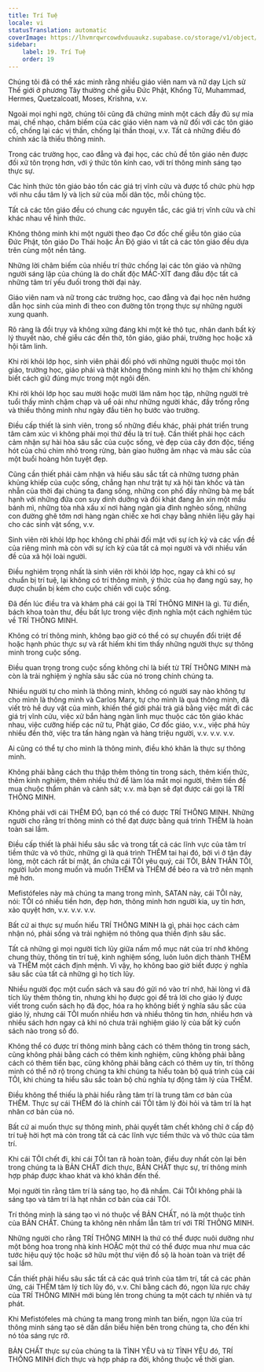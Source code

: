 ```yaml
---
title: Trí Tuệ
locale: vi
statusTranslation: automatic
coverImage: https://lhvmrqwrcowdvduuaukz.supabase.co/storage/v1/object/public/strapi-uploads/small_cover-educacion-fundamental.webp-2d51a7828a2b1309555be27f7e2a61a0.webp
sidebar:
    label: 19. Trí Tuệ
    order: 19
---
```

Chúng tôi đã có thể xác minh rằng nhiều giáo viên nam và nữ dạy Lịch sử Thế giới ở phương Tây thường chế giễu Đức Phật, Khổng Tử, Muhammad, Hermes, Quetzalcoatl, Moses, Krishna, v.v.

Ngoài mọi nghi ngờ, chúng tôi cũng đã chứng minh một cách đầy đủ sự mỉa mai, chế nhạo, châm biếm của các giáo viên nam và nữ đối với các tôn giáo cổ, chống lại các vị thần, chống lại thần thoại, v.v. Tất cả những điều đó chính xác là thiếu thông minh.

Trong các trường học, cao đẳng và đại học, các chủ đề tôn giáo nên được đối xử tôn trọng hơn, với ý thức tôn kính cao, với trí thông minh sáng tạo thực sự.

Các hình thức tôn giáo bảo tồn các giá trị vĩnh cửu và được tổ chức phù hợp với nhu cầu tâm lý và lịch sử của mỗi dân tộc, mỗi chủng tộc.

Tất cả các tôn giáo đều có chung các nguyên tắc, các giá trị vĩnh cửu và chỉ khác nhau về hình thức.

Không thông minh khi một người theo đạo Cơ đốc chế giễu tôn giáo của Đức Phật, tôn giáo Do Thái hoặc Ấn Độ giáo vì tất cả các tôn giáo đều dựa trên cùng một nền tảng.

Những lời châm biếm của nhiều trí thức chống lại các tôn giáo và những người sáng lập của chúng là do chất độc MÁC-XÍT đang đầu độc tất cả những tâm trí yếu đuối trong thời đại này.

Giáo viên nam và nữ trong các trường học, cao đẳng và đại học nên hướng dẫn học sinh của mình đi theo con đường tôn trọng thực sự những người xung quanh.

Rõ ràng là đồi trụy và không xứng đáng khi một kẻ thô tục, nhân danh bất kỳ lý thuyết nào, chế giễu các đền thờ, tôn giáo, giáo phái, trường học hoặc xã hội tâm linh.

Khi rời khỏi lớp học, sinh viên phải đối phó với những người thuộc mọi tôn giáo, trường học, giáo phái và thật không thông minh khi họ thậm chí không biết cách giữ đúng mực trong một ngôi đền.

Khi rời khỏi lớp học sau mười hoặc mười lăm năm học tập, những người trẻ tuổi thấy mình chậm chạp và uể oải như những người khác, đầy trống rỗng và thiếu thông minh như ngày đầu tiên họ bước vào trường.

Điều cấp thiết là sinh viên, trong số những điều khác, phải phát triển trung tâm cảm xúc vì không phải mọi thứ đều là trí tuệ. Cần thiết phải học cách cảm nhận sự hài hòa sâu sắc của cuộc sống, vẻ đẹp của cây đơn độc, tiếng hót của chú chim nhỏ trong rừng, bản giao hưởng âm nhạc và màu sắc của một buổi hoàng hôn tuyệt đẹp.

Cũng cần thiết phải cảm nhận và hiểu sâu sắc tất cả những tương phản khủng khiếp của cuộc sống, chẳng hạn như trật tự xã hội tàn khốc và tàn nhẫn của thời đại chúng ta đang sống, những con phố đầy những bà mẹ bất hạnh với những đứa con suy dinh dưỡng và đói khát đang ăn xin một mẩu bánh mì, những tòa nhà xấu xí nơi hàng ngàn gia đình nghèo sống, những con đường ghê tởm nơi hàng ngàn chiếc xe hơi chạy bằng nhiên liệu gây hại cho các sinh vật sống, v.v.

Sinh viên rời khỏi lớp học không chỉ phải đối mặt với sự ích kỷ và các vấn đề của riêng mình mà còn với sự ích kỷ của tất cả mọi người và với nhiều vấn đề của xã hội loài người.

Điều nghiêm trọng nhất là sinh viên rời khỏi lớp học, ngay cả khi có sự chuẩn bị trí tuệ, lại không có trí thông minh, ý thức của họ đang ngủ say, họ được chuẩn bị kém cho cuộc chiến với cuộc sống.

Đã đến lúc điều tra và khám phá cái gọi là TRÍ THÔNG MINH là gì. Từ điển, bách khoa toàn thư, đều bất lực trong việc định nghĩa một cách nghiêm túc về TRÍ THÔNG MINH.

Không có trí thông minh, không bao giờ có thể có sự chuyển đổi triệt để hoặc hạnh phúc thực sự và rất hiếm khi tìm thấy những người thực sự thông minh trong cuộc sống.

Điều quan trọng trong cuộc sống không chỉ là biết từ TRÍ THÔNG MINH mà còn là trải nghiệm ý nghĩa sâu sắc của nó trong chính chúng ta.

Nhiều người tự cho mình là thông minh, không có người say nào không tự cho mình là thông minh và Carlos Marx, tự cho mình là quá thông minh, đã viết trò hề duy vật của mình, khiến thế giới phải trả giá bằng việc mất đi các giá trị vĩnh cửu, việc xử bắn hàng ngàn linh mục thuộc các tôn giáo khác nhau, việc cưỡng hiếp các nữ tu, Phật giáo, Cơ đốc giáo, v.v., việc phá hủy nhiều đền thờ, việc tra tấn hàng ngàn và hàng triệu người, v.v. v.v. v.v.

Ai cũng có thể tự cho mình là thông minh, điều khó khăn là thực sự thông minh.

Không phải bằng cách thu thập thêm thông tin trong sách, thêm kiến thức, thêm kinh nghiệm, thêm nhiều thứ để làm lóa mắt mọi người, thêm tiền để mua chuộc thẩm phán và cảnh sát; v.v. mà bạn sẽ đạt được cái gọi là TRÍ THÔNG MINH.

Không phải với cái THÊM ĐÓ, bạn có thể có được TRÍ THÔNG MINH. Những người cho rằng trí thông minh có thể đạt được bằng quá trình THÊM là hoàn toàn sai lầm.

Điều cấp thiết là phải hiểu sâu sắc và trong tất cả các lĩnh vực của tâm trí tiềm thức và vô thức, những gì là quá trình THÊM tai hại đó, bởi vì ở tận đáy lòng, một cách rất bí mật, ẩn chứa cái TÔI yêu quý, cái TÔI, BẢN THÂN TÔI, người luôn mong muốn và muốn THÊM và THÊM để béo ra và trở nên mạnh mẽ hơn.

Mefistófeles này mà chúng ta mang trong mình, SATAN này, cái TÔI này, nói: TÔI có nhiều tiền hơn, đẹp hơn, thông minh hơn người kia, uy tín hơn, xảo quyệt hơn, v.v. v.v. v.v.

Bất cứ ai thực sự muốn hiểu TRÍ THÔNG MINH là gì, phải học cách cảm nhận nó, phải sống và trải nghiệm nó thông qua thiền định sâu sắc.

Tất cả những gì mọi người tích lũy giữa nấm mồ mục nát của trí nhớ không chung thủy, thông tin trí tuệ, kinh nghiệm sống, luôn luôn dịch thành THÊM và THÊM một cách định mệnh. Vì vậy, họ không bao giờ biết được ý nghĩa sâu sắc của tất cả những gì họ tích lũy.

Nhiều người đọc một cuốn sách và sau đó gửi nó vào trí nhớ, hài lòng vì đã tích lũy thêm thông tin, nhưng khi họ được gọi để trả lời cho giáo lý được viết trong cuốn sách họ đã đọc, hóa ra họ không biết ý nghĩa sâu sắc của giáo lý, nhưng cái TÔI muốn nhiều hơn và nhiều thông tin hơn, nhiều hơn và nhiều sách hơn ngay cả khi nó chưa trải nghiệm giáo lý của bất kỳ cuốn sách nào trong số đó.

Không thể có được trí thông minh bằng cách có thêm thông tin trong sách, cũng không phải bằng cách có thêm kinh nghiệm, cũng không phải bằng cách có thêm tiền bạc, cũng không phải bằng cách có thêm uy tín, trí thông minh có thể nở rộ trong chúng ta khi chúng ta hiểu toàn bộ quá trình của cái TÔI, khi chúng ta hiểu sâu sắc toàn bộ chủ nghĩa tự động tâm lý của THÊM.

Điều không thể thiếu là phải hiểu rằng tâm trí là trung tâm cơ bản của THÊM. Thực sự cái THÊM đó là chính cái TÔI tâm lý đòi hỏi và tâm trí là hạt nhân cơ bản của nó.

Bất cứ ai muốn thực sự thông minh, phải quyết tâm chết không chỉ ở cấp độ trí tuệ hời hợt mà còn trong tất cả các lĩnh vực tiềm thức và vô thức của tâm trí.

Khi cái TÔI chết đi, khi cái TÔI tan rã hoàn toàn, điều duy nhất còn lại bên trong chúng ta là BẢN CHẤT đích thực, BẢN CHẤT thực sự, trí thông minh hợp pháp được khao khát và khó khăn đến thế.

Mọi người tin rằng tâm trí là sáng tạo, họ đã nhầm. Cái TÔI không phải là sáng tạo và tâm trí là hạt nhân cơ bản của cái TÔI.

Trí thông minh là sáng tạo vì nó thuộc về BẢN CHẤT, nó là một thuộc tính của BẢN CHẤT. Chúng ta không nên nhầm lẫn tâm trí với TRÍ THÔNG MINH.

Những người cho rằng TRÍ THÔNG MINH là thứ có thể được nuôi dưỡng như một bông hoa trong nhà kính HOẶC một thứ có thể được mua như mua các tước hiệu quý tộc hoặc sở hữu một thư viện đồ sộ là hoàn toàn và triệt để sai lầm.

Cần thiết phải hiểu sâu sắc tất cả các quá trình của tâm trí, tất cả các phản ứng, cái THÊM tâm lý tích lũy đó, v.v. Chỉ bằng cách đó, ngọn lửa rực cháy của TRÍ THÔNG MINH mới bùng lên trong chúng ta một cách tự nhiên và tự phát.

Khi Mefistófeles mà chúng ta mang trong mình tan biến, ngọn lửa của trí thông minh sáng tạo sẽ dần dần biểu hiện bên trong chúng ta, cho đến khi nó tỏa sáng rực rỡ.

BẢN CHẤT thực sự của chúng ta là TÌNH YÊU và từ TÌNH YÊU đó, TRÍ THÔNG MINH đích thực và hợp pháp ra đời, không thuộc về thời gian.

